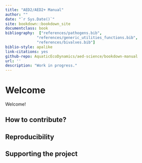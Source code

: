 ```yaml
---
title: "AED2/AED2+ Manual"
author: ""
date: "`r Sys.Date()`"
site: bookdown::bookdown_site
documentclass: book
bibliography:  ["references/pathogens.bib",
              "references/generic_utilities_functions.bib",
              "references/bivalves.bib"]
biblio-style: apalike
link-citations: yes
github-repo: AquaticEcoDynamics/aed-science/bookdown-manual
url: ''
description: "Work in progress."
---
```


# Welcome{-}

Welcome!

## How to contribute?{-}

## Reproducibility{-}

## Supporting the project{-}
